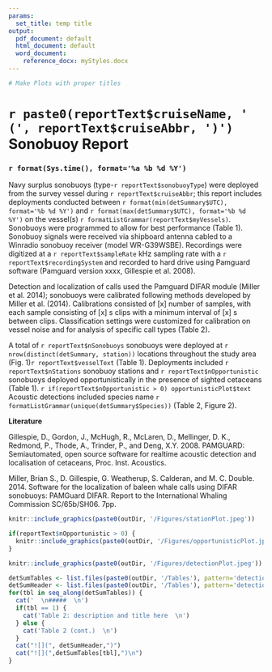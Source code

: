 ```yaml
---
params:
  set_title: temp title
output:
  pdf_document: default
  html_document: default
  word_document: 
    reference_docx: myStyles.docx
---
```

```r
# Make Plots with proper titles

```
# `r paste0(reportText$cruiseName, ' (', reportText$cruiseAbbr, ')')` Sonobuoy Report
### `r format(Sys.time(), format='%a %b %d %Y')`


Navy surplus sonobuoys (type-`r reportText$sonobuoyType`) were deployed from the survey vessel during `r reportText$cruiseAbbr`; this report includes deployments conducted between `r format(min(detSummary$UTC), format='%b %d %Y')` and `r format(max(detSummary$UTC), format='%b %d %Y')` on the vessel(s) `r formatListGrammar(reportText$myVessels)`. Sonobuoys were programmed to allow for best performance (Table 1). Sonobuoy signals were received via shipboard antenna cabled to a Winradio sonobuoy receiver (model WR-G39WSBE). Recordings were digitized at a `r reportText$sampleRate`
kHz sampling rate with a `r reportText$recordingSystem` and recorded to hard drive using Pamguard software (Pamguard version xxxx, Gillespie et al. 2008). 

Detection and localization of calls used the Pamguard DIFAR module (Miller et al. 2014); sonobuoys were calibrated following methods developed by Miller et al. (2014). Calibrations   consisted of [x] number of samples, with each sample consisting of [x] s clips with a minimum interval of [x] s between clips. Classification settings were customized for calibration on vessel noise and for analysis of specific call types (Table 2). 


A total of `r reportText$nSonobuoys` sonobuoys were deployed at `r nrow(distinct(detSummary, station))` locations throughout the study area (Fig. 1)`r reportText$vesselText` (Table 1).  Deployments included `r reportText$nStations` sonobuoy stations and `r reportText$nOpportunistic` sonobuoys deployed opportunistically in the presence of sighted cetaceans (Table 1). `r if(reportText$nOpportunistic > 0) opportunisticPlot$text` Acoustic detections included species name 
`r formatListGrammar(unique(detSummary$Species))` (Table 2, Figure 2).

**Literature**

####### Gillespie, D., Gordon, J., McHugh, R., McLaren, D., Mellinger, D. K., Redmond, P., Thode, A., Trinder, P., and Deng, X.Y. 2008. PAMGUARD: Semiautomated, open source software for realtime acoustic detection and localisation of cetaceans, Proc. Inst. Acoustics.

####### Miller, Brian S., D. Gillespie, G. Weatherup, S. Calderan, and M. C. Double. 2014. Software for the localization of baleen whale calls using DIFAR sonobuoys: PAMGuard DIFAR. Report to the International Whaling Commission SC/65b/SH06. 7pp.


```r
knitr::include_graphics(paste0(outDir, '/Figures/stationPlot.jpeg'))
```


```r
if(reportText$nOpportunistic > 0) {
  knitr::include_graphics(paste0(outDir, '/Figures/opportunisticPlot.jpeg'))
}
```


```r
knitr::include_graphics(paste0(outDir, '/Figures/detectionPlot.jpeg'))
```


```r
detSumTables <- list.files(paste0(outDir, '/Tables'), pattern='detectionSummaryTable_[0-9]*', full.names=TRUE)
detSumHeader <- list.files(paste0(outDir, '/Tables'), pattern='detectionSummaryTableHeader', full.names=TRUE)
for(tbl in seq_along(detSumTables)) {
  cat('  \n#####  \n')
  if(tbl == 1) {
    cat('Table 2: description and title here  \n')
  } else {
    cat('Table 2 (cont.)  \n')
  }
  cat("![](", detSumHeader,")")
  cat("![](",detSumTables[tbl],")\n")
}
```